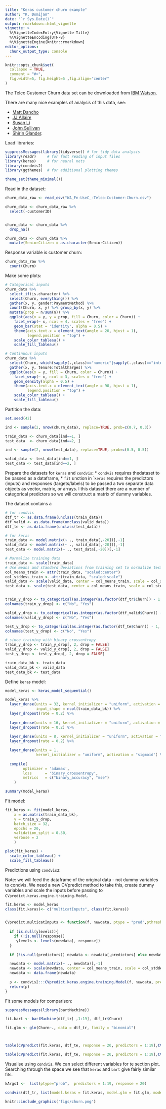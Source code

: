 ```yaml
---
title: "Keras customer churn example"
author: "K. Domijan"
date: "`r Sys.Date()`"
output: rmarkdown::html_vignette
vignette: >
  %\VignetteIndexEntry{Vignette Title}
  %\VignetteEncoding{UTF-8}
  %\VignetteEngine{knitr::rmarkdown}
editor_options: 
  chunk_output_type: console
---
```


```r
knitr::opts_chunk$set(
  collapse = TRUE,
  comment = "#>",
  fig.width=5, fig.height=5 ,fig.align="center"
)
```

The Telco Customer Churn data set can be downloaded from  [IBM Watson](https://www.ibm.com/communities/analytics/watson-analytics-blog/predictive-insights-in-the-telco-customer-churn-data-set/).

There are many nice examples of analysis of this data, see:

* [Matt Dancho](http://www.business-science.io/business/2017/11/28/customer_churn_analysis_keras.html)
* [JJ Allaire](https://github.com/rstudio/keras-customer-churn)
* [Susan Li](https://towardsdatascience.com/predict-customer-churn-with-r-9e62357d47b4)
* [John Sullivan](https://jtsulliv.github.io/churn-eda/)
* [Shirin Glander](https://www.r-bloggers.com/code-for-case-study-customer-churn-with-keras-tensorflow-and-h2o/).

Load libraries:
```r
suppressMessages(library(tidyverse)) # for tidy data analysis
library(readr)     # for fast reading of input files
library(keras)     # for neural nets
library(condvis2)
library(ggthemes)  # for additional plotting themes

theme_set(theme_minimal())
```

Read in the dataset:
```r
churn_data_raw <- read_csv("WA_Fn-UseC_-Telco-Customer-Churn.csv")

churn_data <- churn_data_raw %>%
  select(-customerID)


churn_data <- churn_data %>%
  drop_na()

churn_data <- churn_data %>%
  mutate(SeniorCitizen = as.character(SeniorCitizen))

```

Response variable is customer churn:

```r
churn_data_raw %>%
  count(Churn)
```

Make some plots:

```r

# Categorical inputs
churn_data %>%
  select_if(is.character) %>%
  select(Churn, everything()) %>%
  gather(x, y, gender:PaymentMethod) %>%
  count(Churn, x, y) %>% group_by(x, y) %>%
  mutate(prop = n/sum(n)) %>%
  ggplot(aes(x = y, y = prop, fill = Churn, color = Churn)) +
    facet_wrap(~ x, ncol = 4, scales = "free") +
    geom_bar(stat = "identity", alpha = 0.5) +
    theme(axis.text.x = element_text(angle = 20, hjust = 1),
          legend.position = "top") +
    scale_color_tableau() +
    scale_fill_tableau()

# Continuous inputs
churn_data %>% 
  select(Churn, which(sapply(.,class)=="numeric"|sapply(.,class)=="integer")) %>%
  gather(x, y, tenure:TotalCharges) %>%
  ggplot(aes(x = y, fill = Churn, color = Churn)) +
    facet_wrap(~ x, ncol = 3, scales = "free") +
    geom_density(alpha = 0.5) +
    theme(axis.text.x = element_text(angle = 90, hjust = 1),
          legend.position = "top") +
    scale_color_tableau() +
    scale_fill_tableau()

```

Partition the data:
```r
set.seed(42)

ind <- sample(2, nrow(churn_data), replace=TRUE, prob=c(0.7, 0.3))

train_data <- churn_data[ind==1, ]
test_data  <- churn_data[ind==2, ]

ind <- sample(2, nrow(test_data), replace=TRUE, prob=c(0.5, 0.5))

valid_data <- test_data[ind==1, ]
test_data <- test_data[ind==2, ]
```

Prepare the datasets for `keras` and `condvis`:
* `condvis` requires thedataset to be passed as a dataframe,
* `fit` unction in ``keras` requires the predictors (inputs) and responses (targets/labels) to be passed a two separate data objects as vector, matrix, or arrays. I this dataset there are a number of categorical predictors so we will construct a matrix of dummy variables. 

The dataset contains a 

```r

# for condvis
dtf_tr <- as.data.frame(unclass(train_data))
dtf_valid <- as.data.frame(unclass(valid_data))
dtf_te <- as.data.frame(unclass(test_data))

# for keras
train_data <- model.matrix(~ ., train_data[,-20])[,-1]
valid_data <- model.matrix(~ ., valid_data[,-20])[,-1]
test_data <- model.matrix(~ ., test_data[,-20])[,-1]

# Normalize training data
train_data <- scale(train_data)
# Use means and standard deviations from training set to normalize test set
col_means_train <- attr(train_data, "scaled:center")
col_stddevs_train <- attr(train_data, "scaled:scale")
valid_data <- scale(valid_data, center = col_means_train, scale = col_stddevs_train)
test_data <- scale(test_data, center = col_means_train, scale = col_stddevs_train)


train_y_drop <- to_categorical(as.integer(as.factor(dtf_tr$Churn)) - 1, 2)
colnames(train_y_drop) <- c("No", "Yes")

valid_y_drop <- to_categorical(as.integer(as.factor(dtf_valid$Churn)) - 1, 2)
colnames(valid_y_drop) <- c("No", "Yes")

test_y_drop <- to_categorical(as.integer(as.factor(dtf_te$Churn)) - 1, 2)
colnames(test_y_drop) <- c("No", "Yes")

# since training with binary crossentropy
train_y_drop <- train_y_drop[, 2, drop = FALSE]
valid_y_drop <- valid_y_drop[, 2, drop = FALSE]
test_y_drop <- test_y_drop[, 2, drop = FALSE]

train_data_bk <- train_data
valid_data_bk <- valid_data
test_data_bk <- test_data
```

Define `keras` model:
```r
model_keras <- keras_model_sequential()

model_keras %>% 
  layer_dense(units = 32, kernel_initializer = "uniform", activation = "relu", 
              input_shape = ncol(train_data_bk)) %>% 
  layer_dropout(rate = 0.2) %>%
  
  layer_dense(units = 16, kernel_initializer = "uniform", activation = "relu") %>% 
  layer_dropout(rate = 0.2) %>%
  
  layer_dense(units = 8, kernel_initializer = "uniform", activation = "relu") %>% 
  layer_dropout(rate = 0.2) %>%

  layer_dense(units = 1,
              kernel_initializer = "uniform", activation = "sigmoid") %>%
  
  compile(
        optimizer = 'adamax',
        loss      = 'binary_crossentropy',
        metrics   = c("binary_accuracy", "mse")
    )

summary(model_keras)

```

Fit model:

```r
fit_keras <- fit(model_keras, 
    x = as.matrix(train_data_bk), 
    y = train_y_drop,
    batch_size = 32, 
    epochs = 20,
    validation_split = 0.30,
    verbose = 2
    )

plot(fit_keras) +
  scale_color_tableau() +
  scale_fill_tableau()


```


Predictions using `condvis2`:

Note: we will feed the dataframe of the original data - not dummy variables to condvis. We need a new CVpredict method to take this, create dummy variables and scale the inputs before passing to `CVpredict.keras.engine.training.Model`. 

```r

fit.keras <- model_keras
class(fit.keras)<- c("multicatInputs", class(fit.keras))


CVpredict.multicatInputs <- function(f, newdata, ptype = "pred",pthreshold = NULL,response = NULL, predictors=NULL, ylevels = NULL,...){
  
  if (is.null(ylevels)){
    if (!is.null(response))
     ylevels <- levels(newdata[, response])
  }
  
  if (!is.null(predictors)) newdata <- newdata[,predictors] else newdata <- newdata

  newdata <- model.matrix(~ ., newdata)[,-1]
  newdata <- scale(newdata, center = col_means_train, scale = col_stddevs_train)
  newdata <- data.frame(newdata)
 
  p <- condvis2:::CVpredict.keras.engine.training.Model(f, newdata, predictors = 1:ncol(newdata), response = response, ptype = ptype, pthreshold = pthreshold, ylevels = ylevels)
  return(p)
}

```


Fit some models for comparison:
```r
suppressMessages(library(bartMachine))

fit.bart <- bartMachine(dtf_tr[ ,1:19], dtf_tr$Churn)

fit.glm <- glm(Churn~., data = dtf_tr, family = "binomial")



table(CVpredict(fit.keras, dtf_te, response = 20, predictors = 1:19),CVpredict(fit.glm, dtf_te))

table(CVpredict(fit.keras, dtf_te, response = 20, predictors = 1:19),CVpredict(fit.bart, dtf_te))


```

Visualise using `condvis`. We can select different variables for te section plot. Searching through the space we see that  `keras` and `bart` give fairly similar fits. 


```r
kArgs1 <-  list(ptype="prob",  predictors = 1:19, response = 20)

condvis(dtf_tr, list(model.keras = fit.keras, model.glm = fit.glm, model.bart = fit.bart),  response="Churn", predictArgs = list(kArgs1, kArgs1,  kArgs1))

```

```r
knitr::include_graphics('figs/churn.png')
```


<!-- ```{r} -->
<!-- get_roc <- function(labels, scores){ -->
<!--   labels <- labels[order(scores, decreasing=TRUE)] -->
<!--   data.frame(TPR=cumsum(labels)/sum(labels),  -->
<!--              FPR=cumsum(!labels)/sum(!labels)) -->
<!-- } -->

<!-- roc.glm <- get_roc(as.numeric(dtf_te$Churn)-1,CVpredict(fit.glm, dtf_te, ptype = "prob")) -->
<!-- roc.bart <- get_roc(as.numeric(dtf_te$Churn)-1,CVpredict(fit.bart, dtf_te, ptype = "prob")) -->
<!-- roc.keras <- get_roc(as.numeric(dtf_te$Churn)-1,CVpredict(fit.keras, dtf_te, response = 20, predictors = 1:19,ptype = "prob")) -->

<!-- plot(roc.glm$FPR, roc.glm$TPR, xlab = "FPR", ylab = "TPR", col = 0) -->
<!-- lines(roc.glm$FPR, roc.glm$TPR) -->
<!-- lines(roc.bart$FPR, roc.bart$TPR, col = 2) -->
<!-- lines(roc.keras$FPR, roc.keras$TPR, col = 3) -->
<!-- ``` -->



